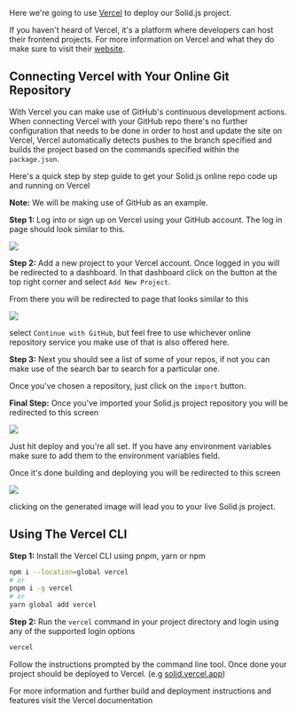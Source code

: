
<Title>Deploying To Vercel</Title>

Here we're going to use [Vercel](https://vercel.com/home) to deploy our Solid.js project. 

If you haven't heard of Vercel, it's a platform where developers can host their frontend projects. For more information on Vercel and what they do make sure to visit their [website](https://vercel.com/home).

## Connecting Vercel with Your Online Git Repository

With Vercel you can make use of GitHub's continuous development actions. When connecting Vercel with your GitHub repo there's no further configuration that needs to be done in order to host and update the site on Vercel, Vercel automatically detects pushes to the branch specified and builds the project based on the commands specified within the `package.json`.

Here's a quick step by step guide to get your Solid.js online repo code up and running on Vercel

**Note:** We will be making use of GitHub as an example.

**Step 1:** Log into or sign up on Vercel using your GitHub account. The log in page should look similar to this.

<img src="/images/how-to-guides/deployment/vercel-login.png"/>

**Step 2:** Add a new project to your Vercel account. Once logged in you will be redirected to a dashboard. In that dashboard click on the button at the top right corner and select `Add New Project`. 

From there you will be redirected to page that looks similar to this 

<img src="/images/how-to-guides/deployment/vercel-import-repo.png"/>

select `Continue with GitHub`, but feel free to use whichever online repository service you make use of that is also offered here.

**Step 3:** Next you should see a list of some of your repos, if not you can make use of the search bar to search for a particular one.

Once you've chosen a repository, just click on the `import` button.

**Final Step:** Once you've imported your Solid.js project repository you will be redirected to this screen 

<img src="/images/how-to-guides/deployment/vercel-deploy.png"/>

Just hit deploy and you're all set. If you have any environment variables make sure to add them to the environment variables field.

Once it's done building and deploying you will be redirected to this screen 

<img src="/images/how-to-guides/deployment/vercel-deploy-done.png"/>

clicking on the generated image will lead you to your live Solid.js project.

## Using The Vercel CLI

**Step 1:** Install the Vercel CLI using pnpm, yarn or npm

```bash
npm i --location=global vercel
# or 
pnpm i -g vercel
# or
yarn global add vercel
```

**Step 2:** Run the `vercel` command in your project directory and login using any of the supported login options

```bash
vercel
```

Follow the instructions prompted by the command line tool. Once done your project should be deployed to Vercel. (e.g [solid.vercel.app](#))

<Aside>
  For more information and further build and deployment instructions and features visit the <Link href="https://vercel.com/docs">Vercel documentation</Link>
</Aside>